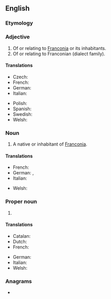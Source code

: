 ==English==

===Etymology===
{{suffix|en|Franconia|an}}

===Adjective===
{{en-adj|-}}

# Of or relating to [[Franconia]] or its inhabitants.
# Of or relating to Franconian (dialect family).

====Translations====
{{trans-top|of or relating to Franconia or its inhabitants}}
* Czech: {{t+|cs|franský}}
* French: {{t+|fr|franconien}}
* German: {{t+|de|fränkisch}}
* Italian: {{t+|it|francone}}
{{trans-mid}}
* Polish: {{t+|pl|frankoński}}
* Spanish: {{t|es|francón}}
* Swedish: {{t+|sv|frankisk}}
* Welsh: {{t|cy|Ffranconaidd}}
{{trans-bottom}}

===Noun===
{{en-noun}}

# A native or inhabitant of [[Franconia]].

====Translations====
{{trans-top|native or inhabitant of to Franconia}}
* French: {{t+|fr|Franconien}}
* German: {{t+|de|Franke|m}}, {{t+|de|Fränkin|f}}
* Italian: {{t|it|Francone|m|f}}
{{trans-mid}}
* Welsh: {{t|cy|Ffranconiad|m|f}}
{{trans-bottom}}

===Proper noun===
{{en-proper noun}}
{{wikipedia|Franconian languages}}

# {{n-g|A [[linguistic]] marker for a number of West Germanic languages and [[dialect]]s spoken in the former core of the Frankish Empire: Low Countries (the Netherlands, Belgium and Luxembourg) and western Germany. Within these groups there are a number of well known languages and dialects, such as Dutch and Afrikaans but also the Pennsylvania German language spoken in North America.}}

====Translations====
{{trans-top|}}
* Catalan: {{t|ca|fràncic}}
* Dutch: {{t+|nl|Frankisch|n}}
* French: {{t+|fr|franconien|m}}
{{trans-mid}}
* German: {{t+|de|Fränkisch|n}}
* Italian: {{t+|it|francone|m}}
* Welsh: {{t|cy|Ffranconeg|m|f}}
{{trans-bottom}}

===Anagrams===
* {{anagrams|en|a=aacfinnnor|non-African}}